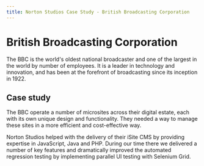 ```yaml
---
title: Norton Studios Case Study - British Broadcasting Corporation
---
```


# British Broadcasting Corporation

The BBC is the world's oldest national broadcaster and one of the largest in the world by number of employees. It is a leader in technology and innovation, and has been at the forefront of broadcasting since its inception in 1922.

## Case study

The BBC operate a number of microsites across their digital estate, each with its own unique design and functionality. They needed a way to manage these sites in a more efficient and cost-effective way.

Norton Studios helped with the delivery of their iSite CMS by providing expertise in JavaScript, Java and PHP. During our time there we delivered a number of key features and dramatically improved the automated regression testing by implementing parallel UI testing with Selenium Grid.
